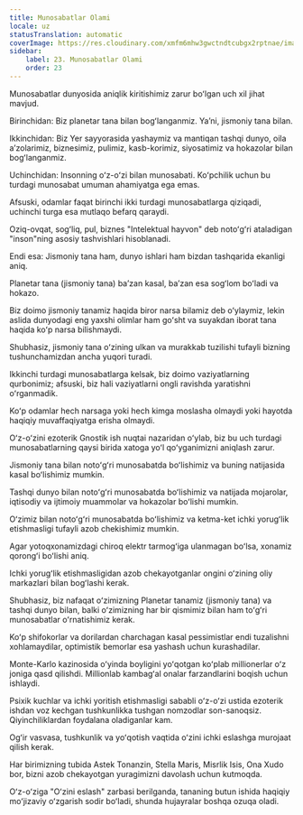```yaml
---
title: Munosabatlar Olami
locale: uz
statusTranslation: automatic
coverImage: https://res.cloudinary.com/xmfm6mhw3gwctndtcubgx2rptnae/image/upload/v1740468922/small_cover_tratado_de_psicologia_revolucionaria_a4c0dca4e0.webp
sidebar:
    label: 23. Munosabatlar Olami
    order: 23
---
```

Munosabatlar dunyosida aniqlik kiritishimiz zarur boʻlgan uch xil jihat mavjud.

Birinchidan: Biz planetar tana bilan bogʻlanganmiz. Yaʼni, jismoniy tana bilan.

Ikkinchidan: Biz Yer sayyorasida yashaymiz va mantiqan tashqi dunyo, oila aʼzolarimiz, biznesimiz, pulimiz, kasb-korimiz, siyosatimiz va hokazolar bilan bogʻlanganmiz.

Uchinchidan: Insonning oʻz-oʻzi bilan munosabati. Koʻpchilik uchun bu turdagi munosabat umuman ahamiyatga ega emas.

Afsuski, odamlar faqat birinchi ikki turdagi munosabatlarga qiziqadi, uchinchi turga esa mutlaqo befarq qaraydi.

Oziq-ovqat, sogʻliq, pul, biznes "Intelektual hayvon" deb notoʻgʻri ataladigan "inson"ning asosiy tashvishlari hisoblanadi.

Endi esa: Jismoniy tana ham, dunyo ishlari ham bizdan tashqarida ekanligi aniq.

Planetar tana (jismoniy tana) baʼzan kasal, baʼzan esa sogʻlom boʻladi va hokazo.

Biz doimo jismoniy tanamiz haqida biror narsa bilamiz deb oʻylaymiz, lekin aslida dunyodagi eng yaxshi olimlar ham goʻsht va suyakdan iborat tana haqida koʻp narsa bilishmaydi.

Shubhasiz, jismoniy tana oʻzining ulkan va murakkab tuzilishi tufayli bizning tushunchamizdan ancha yuqori turadi.

Ikkinchi turdagi munosabatlarga kelsak, biz doimo vaziyatlarning qurbonimiz; afsuski, biz hali vaziyatlarni ongli ravishda yaratishni oʻrganmadik.

Koʻp odamlar hech narsaga yoki hech kimga moslasha olmaydi yoki hayotda haqiqiy muvaffaqiyatga erisha olmaydi.

Oʻz-oʻzini ezoterik Gnostik ish nuqtai nazaridan oʻylab, biz bu uch turdagi munosabatlarning qaysi birida xatoga yoʻl qoʻyganimizni aniqlash zarur.

Jismoniy tana bilan notoʻgʻri munosabatda boʻlishimiz va buning natijasida kasal boʻlishimiz mumkin.

Tashqi dunyo bilan notoʻgʻri munosabatda boʻlishimiz va natijada mojarolar, iqtisodiy va ijtimoiy muammolar va hokazolar boʻlishi mumkin.

Oʻzimiz bilan notoʻgʻri munosabatda boʻlishimiz va ketma-ket ichki yorugʻlik etishmasligi tufayli azob chekishimiz mumkin.

Agar yotoqxonamizdagi chiroq elektr tarmogʻiga ulanmagan boʻlsa, xonamiz qorongʻi boʻlishi aniq.

Ichki yorugʻlik etishmasligidan azob chekayotganlar ongini oʻzining oliy markazlari bilan bogʻlashi kerak.

Shubhasiz, biz nafaqat oʻzimizning Planetar tanamiz (jismoniy tana) va tashqi dunyo bilan, balki oʻzimizning har bir qismimiz bilan ham toʻgʻri munosabatlar oʻrnatishimiz kerak.

Koʻp shifokorlar va dorilardan charchagan kasal pessimistlar endi tuzalishni xohlamaydilar, optimistik bemorlar esa yashash uchun kurashadilar.

Monte-Karlo kazinosida oʻyinda boyligini yoʻqotgan koʻplab millionerlar oʻz joniga qasd qilishdi. Millionlab kambagʻal onalar farzandlarini boqish uchun ishlaydi.

Psixik kuchlar va ichki yoritish etishmasligi sababli oʻz-oʻzi ustida ezoterik ishdan voz kechgan tushkunlikka tushgan nomzodlar son-sanoqsiz. Qiyinchiliklardan foydalana oladiganlar kam.

Ogʻir vasvasa, tushkunlik va yoʻqotish vaqtida oʻzini ichki eslashga murojaat qilish kerak.

Har birimizning tubida Astek Tonanzin, Stella Maris, Misrlik Isis, Ona Xudo bor, bizni azob chekayotgan yuragimizni davolash uchun kutmoqda.

Oʻz-oʻziga "Oʻzini eslash" zarbasi berilganda, tananing butun ishida haqiqiy moʻjizaviy oʻzgarish sodir boʻladi, shunda hujayralar boshqa ozuqa oladi.
